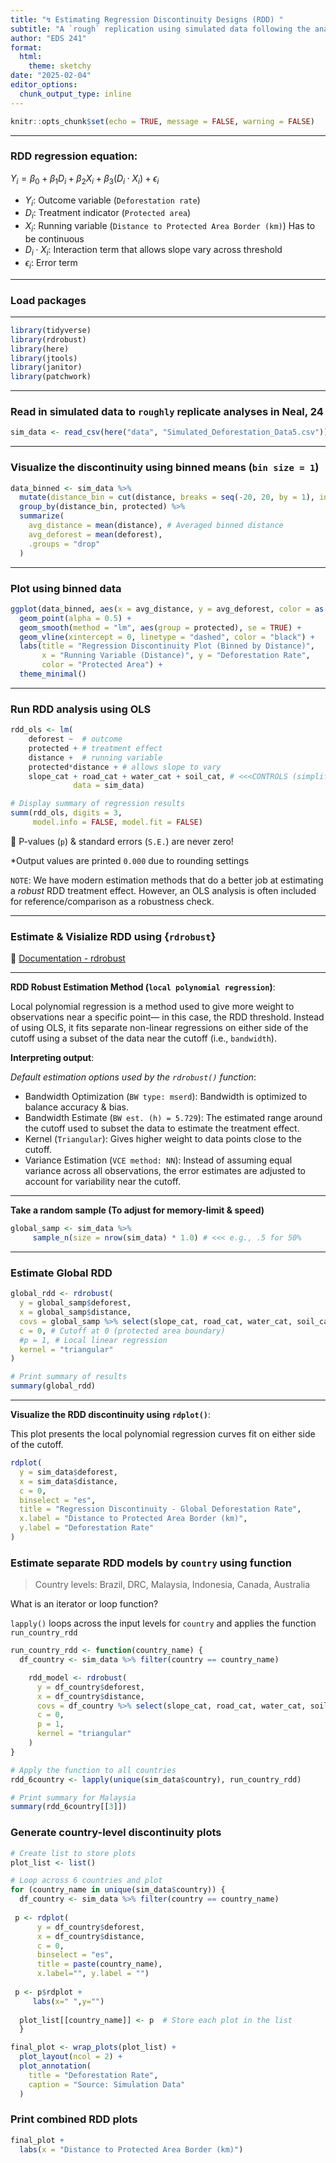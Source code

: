 ```yaml
---
title: "↯ Estimating Regression Discontinuity Designs (RDD) "
subtitle: "A `rough` replication using simulated data following the analyses in Neal, 2024"
author: "EDS 241"
format:
  html:
    theme: sketchy
date: "2025-02-04"
editor_options: 
  chunk_output_type: inline
---
```


```r
knitr::opts_chunk$set(echo = TRUE, message = FALSE, warning = FALSE)
```

------------------------------------------------------------------------

### RDD regression equation:

$Y_i = \beta_0 + \beta_1 D_i + \beta_2 X_i + \beta_3 (D_i \cdot X_i) + \epsilon_i$

-   $Y_i$: Outcome variable (`Deforestation rate`)
-   $D_i$: Treatment indicator (`Protected area`)
-   $X_i$: Running variable (`Distance to Protected Area Border (km)`) Has to be continuous
-   $D_i \cdot X_i$: Interaction term that allows slope vary across threshold
-   $\epsilon_i$: Error term

------------------------------------------------------------------------

### Load packages

------------------------------------------------------------------------

```r
library(tidyverse)
library(rdrobust)
library(here)
library(jtools)
library(janitor)
library(patchwork)
```

------------------------------------------------------------------------

### Read in simulated data to `roughly` replicate analyses in Neal, 24

```r

sim_data <- read_csv(here("data", "Simulated_Deforestation_Data5.csv")) 

```

------------------------------------------------------------------------

### Visualize the discontinuity using binned means (`bin size = 1`)

```r
data_binned <- sim_data %>%
  mutate(distance_bin = cut(distance, breaks = seq(-20, 20, by = 1), include.lowest = TRUE)) %>%
  group_by(distance_bin, protected) %>%
  summarize(
    avg_distance = mean(distance), # Averaged binned distance
    avg_deforest = mean(deforest),
    .groups = "drop"
  )
```

------------------------------------------------------------------------

### Plot using binned data

```r

ggplot(data_binned, aes(x = avg_distance, y = avg_deforest, color = as.factor(protected))) +
  geom_point(alpha = 0.5) +
  geom_smooth(method = "lm", aes(group = protected), se = TRUE) +
  geom_vline(xintercept = 0, linetype = "dashed", color = "black") +
  labs(title = "Regression Discontinuity Plot (Binned by Distance)",
       x = "Running Variable (Distance)", y = "Deforestation Rate",
       color = "Protected Area") +
  theme_minimal()
```

------------------------------------------------------------------------

### Run RDD analysis using OLS

```r

rdd_ols <- lm(
    deforest ~  # outcome
    protected + # treatment effect 
    distance +  # running variable
    protected*distance + # allows slope to vary
    slope_cat + road_cat + water_cat + soil_cat, # <<<CONTROLS (simplify the analysis)
              data = sim_data)

# Display summary of regression results
summ(rdd_ols, digits = 3, 
     model.info = FALSE, model.fit = FALSE)
```

::: callout-tip
🚫 P-values (`p`) & standard errors (`S.E.`) are never zero!

\*Output values are printed `0.000` due to rounding settings
:::

::: callout
`NOTE`: We have modern estimation methods that do a better job at estimating a *robust* RDD treatment effect. However, an OLS analysis is often included for reference/comparison as a robustness check.
:::

------------------------------------------------------------------------

### Estimate & Visialize RDD using {`rdrobust`}

📜 [Documentation - rdrobust](https://cran.r-project.org/web/packages/rdrobust/rdrobust.pdf)

------------------------------------------------------------------------

**RDD Robust Estimation Method (`local polynomial regression`)**:

Local polynomial regression is a method used to give more weight to observations near a specific point— in this case, the RDD threshold. Instead of using OLS, it fits separate non-linear regressions on either side of the cutoff using a subset of the data near the cutoff (i.e., `bandwidth`).

**Interpreting output**:

*Default estimation options used by the `rdrobust()` function*:

-   Bandwidth Optimization (`BW type: mserd`): Bandwidth is optimized to balance accuracy & bias.
-   Bandwidth Estimate (`BW est. (h) = 5.729`): The estimated range around the cutoff used to subset the data to estimate the treatment effect.
-   Kernel (`Triangular`): Gives higher weight to data points close to the cutoff.
-   Variance Estimation (`VCE method: NN`): Instead of assuming equal variance across all observations, the error estimates are adjusted to account for variability near the cutoff.

------------------------------------------------------------------------

**Take a random sample (To adjust for memory-limit & speed)**

```r
global_samp <- sim_data %>%
     sample_n(size = nrow(sim_data) * 1.0) # <<< e.g., .5 for 50%
```

------------------------------------------------------------------------

### Estimate Global RDD

```r

global_rdd <- rdrobust(
  y = global_samp$deforest,
  x = global_samp$distance,
  covs = global_samp %>% select(slope_cat, road_cat, water_cat, soil_cat),
  c = 0, # Cutoff at 0 (protected area boundary)
  #p = 1, # Local linear regression
  kernel = "triangular"
)

# Print summary of results
summary(global_rdd)
```

------------------------------------------------------------------------

**Visualize the RDD discontinuity using `rdplot()`**:

This plot presents the local polynomial regression curves fit on either side of the cutoff.

```r
rdplot(
  y = sim_data$deforest,
  x = sim_data$distance,
  c = 0,
  binselect = "es",
  title = "Regression Discontinuity - Global Deforestation Rate",
  x.label = "Distance to Protected Area Border (km)",
  y.label = "Deforestation Rate"
)
```

### Estimate separate RDD models by `country` using function

> Country levels: Brazil, DRC, Malaysia, Indonesia, Canada, Australia

::: callout-tip
What is an iterator or loop function?

`lapply()` loops across the input levels for `country` and applies the function `run_country_rdd`
:::

```r

run_country_rdd <- function(country_name) {
  df_country <- sim_data %>% filter(country == country_name)

    rdd_model <- rdrobust(
      y = df_country$deforest,
      x = df_country$distance,
      covs = df_country %>% select(slope_cat, road_cat, water_cat, soil_cat),
      c = 0, 
      p = 1,
      kernel = "triangular"
    )
}

# Apply the function to all countries
rdd_6country <- lapply(unique(sim_data$country), run_country_rdd)

# Print summary for Malaysia
summary(rdd_6country[[3]]) 
```

### Generate country-level discontinuity plots

```r

# Create list to store plots
plot_list <- list()

# Loop across 6 countries and plot
for (country_name in unique(sim_data$country)) {
  df_country <- sim_data %>% filter(country == country_name)
  
 p <- rdplot(
      y = df_country$deforest,
      x = df_country$distance,
      c = 0,
      binselect = "es",
      title = paste(country_name),
      x.label="", y.label = "")
  
 p <- p$rdplot +
     labs(x=" ",y="")
 
  plot_list[[country_name]] <- p  # Store each plot in the list
  }
```

```r
final_plot <- wrap_plots(plot_list) + 
  plot_layout(ncol = 2) +  
  plot_annotation(
    title = "Deforestation Rate",
    caption = "Source: Simulation Data"
  )
```

### Print combined RDD plots

```r
final_plot + 
  labs(x = "Distance to Protected Area Border (km)")
```
